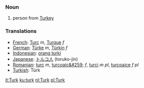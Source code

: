 ===Noun===
# person from [[Turkey]]

===Translations===

*[[French]]: [[Turc]] ''m'', [[Turque]] ''f''
*[[German]]: [[Türke]] ''m'', [[Türkin]] ''f''
*[[Indonesian]]: [[orang turki]]
*[[Japanese]]: [[トルコ人]] (toruko-jin)
*[[Romanian]]: [[turc]] ''m'', [[turcoaic&#259;]] ''f'', [[turci]] ''m pl'', [[turcoaice]] ''f pl''
*[[Turkish]]: Türk

[[it:Turk]]
[[ku:turk]]
[[nl:Turk]]
[[pl:Turk]]